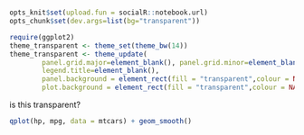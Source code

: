 
#

```r
opts_knit$set(upload.fun = socialR::notebook.url)
opts_chunk$set(dev.args=list(bg="transparent"))
```

```r
require(ggplot2)
theme_transparent <- theme_set(theme_bw(14))
theme_transparent <- theme_update(
        panel.grid.major=element_blank(), panel.grid.minor=element_blank(),
        legend.title=element_blank(), 
        panel.background = element_rect(fill = "transparent",colour = NA), 
        plot.background = element_rect(fill = "transparent",colour = NA))
```

is this transparent?
 
```r
qplot(hp, mpg, data = mtcars) + geom_smooth()
```
